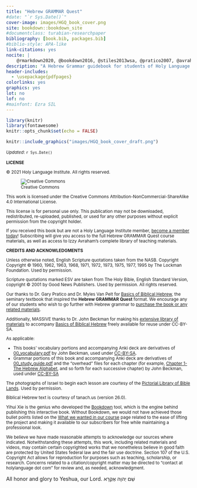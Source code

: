 ```yaml
---
title: "Hebrew GRAMMAR Quest"
#date: "`r Sys.Date()`"
cover-image: images/HGQ_book_cover.png
site: bookdown::bookdown_site
#documentclass: turabian-researchpaper
bibliography: [book.bib, packages.bib]
#biblio-style: APA-like
link-citations: yes
nocite: |
    @rmarkdown2020, @bookdown2016, @stiles2013wsa, @pratico2007, @avraham2012, @beckman, @beckman2012, @delauro2009, @beckmana, @chisholm2006, @chisholm1998
description: "A Hebrew Grammar guidebook for students of Holy Language Institute."
header-includes:
  - \usepackage{pdfpages}
colorlinks: yes
graphics: yes
lot: no
lof: no
#mainfont: Ezra SIL
---
```


```r
library(knitr)
library(fontawesome)
knitr::opts_chunk$set(echo = FALSE)

```

<div style="display:none">
# Cover {.unnumbered}
</div>

```r
knitr::include_graphics("images/HGQ_book_cover_draft.png")
```

<small>*Updated*: `r Sys.Date()`</small>

<small>

**LICENSE**

© 2021 Holy Language Institute. All rights reserved.

![Creative Commons](images/by-nc-sa.png)

This work is licensed under the Creative Commons Attribution-NonCommercial-ShareAlike 4.0 International License. 

This license is for personal use only.  This publication may not be downloaded, redistributed, re-uploaded, published, or used for any other purposes without explicit permission from the copyright holder.

If you received this book but are not a Holy Language Institute member, [become a member today](https://holylanguage.com/subscribe.html)!  Subscribing will give you access to the full Hebrew GRAMMAR Quest course materials, as well as access to Izzy Avraham's complete library of teaching materials.


**CREDITS AND ACKNOWLEDGMENTS**

Unless otherwise noted, English Scripture quotations taken from the NASB. Copyright Copyright © 1960, 1962, 1963, 1968, 1971, 1972, 1973, 1975, 1977, 1995 by The Lockman Foundation. Used by permission.

Scripture quotations marked ESV are taken from The Holy Bible, English Standard Version, copyright © 2001 by Good News Publishers. Used by permission. All rights reserved.

Our thanks to Dr. Gary Pratico and Dr. Myles Van Pelt for <u>Basics of Biblical Hebrew</u>, the seminary textbook that inspired the **Hebrew GRAMMAR Quest** format.  We encourage any of our students who wish to go further with Hebrew grammar to [purchase the book or any related materials](#optional_resources){target="_blank"}.

Additionally, MASSIVE thanks to Dr. John Beckman for making his [extensive library of materials](https://hebrewsyntax.org/bbh2new){target="_blank"} to accompany <u>Basics of Biblical Hebrew</u> freely available for reuse under CC-BY-SA.

As applicable:

* This books' vocabulary portions and accompanying Anki deck are derivatives of [00_vocabulary.pdf](https://hebrewsyntax.org/bbh2new/00_vocabulary.pdf) by John Beckman, used under [CC-BY-SA](https://creativecommons.org/licenses/by-nc-sa/4.0/){target="_blank"}.
* Grammar portions of this book and accompanying Anki deck are derivatives of [00_study_guide.pdf](https://hebrewsyntax.org/bbh2new/00_study_guide.pdf){target="_blank"} and the "overhead" files for each chapter (for example, [Chapter 1-The Hebrew Alphabet](https://hebrewsyntax.org/bbh2new/01_overheads_bw.pdf){target="_blank"}, and so forth for each successive chapter) by John Beckman, used under [CC-BY-SA](https://creativecommons.org/licenses/by-nc-sa/4.0/){target="_blank"}

The photographs of Israel to begin each lesson are courtesy of the [Pictorial Library of Bible Lands](www.bibleplaces.com){target="_blank"}. Used by permission.

Biblical Hebrew text is courtesy of tanach.us (version 26.0). 

Yihui Xie is the genius who developed the [Bookdown](https://bookdown.org/){target="_blank"} tool, which is the engine behind publishing this interactive book.  Without Bookdown, we would not have achieved those bullet points listed on the [What we wanted in our course](#our_course) page related to the ease of lifting the project and making it available to our subscribers for free while maintaining a professional look.

We believe we have made reasonable attempts to acknowledge our sources where indicated. Notwithstanding these attempts, this work, including related materials and videos, may contain certain copyrighted works that we nonetheless believe in good faith are protected by United States federal law and the fair use doctrine.  Section 107 of the U.S. Copyright Act allows for reproduction for purposes such as teaching, scholarship, or research.   Concerns related to a citation/copyright matter may be directed to "contact at holylanguage dot com" for review and, as needed, acknowledgment.

</small>


All honor and glory to Yeshua, our Lord. <span class="he"> שֵׁם יְהוָה אֶקְרָא</span>

